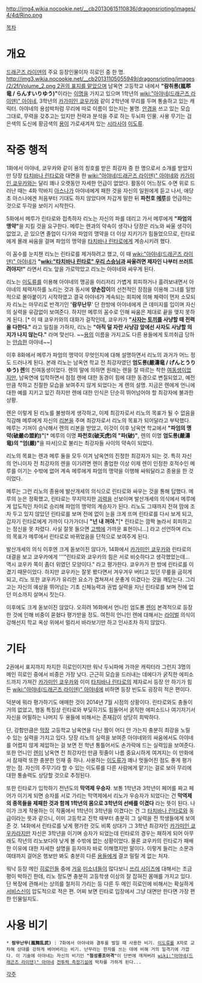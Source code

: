 '''{{{+1 嵐翆竜(らんすいりゆう) リノ}}}'''

http://img4.wikia.nocookie.net/__cb20130615110836/dragonsrioting/images/4/4d/Rino.png

[[목차]]

= 개요 = 
[[드래곤즈 라이덴]]의 주요 등장인물이자 히로인 중 한 명. [[http://img3.wikia.nocookie.net/__cb20131105055949/dragonsrioting/images/2/2f/Volume_2.png 2권의 표지를 맡았으며]] 남옥연 고등학교 내에서 '''"람취룡(嵐翆竜 / らんすいりゆう)"'''이라는 [[이명]]을 가지고 있으며 1학년의 [[wiki:"아야네(드래곤즈 라이덴)" 아야네]], 3학년의 [[카가미인 쿄우카]]와 같이 2학년에 무리를 두며 통솔하고 있는 캐릭터. 아야네의 용섬박처럼 무리에 따로 이름이 있는지는 불명. [[안경]]을 쓰고 있는 모습 그대로, 무력을 갖추고는 있지만 전략과 분석을 주로 하는 두뇌파 인물. 사용 무기는 검은색의 도신에 황금색의 [[용]]이 가로새겨져 있는 [[시라사야]] [[이도류]]. 

= 작중 행적 =
1화에서 아야네, 쿄우카와 같이 용의 칭호를 받은 최강자 중 한 명으로서 소개를 받았지만 당장 [[타치바나 린타로]]와 대면을 한 [[wiki:"아야네(드래곤즈 라이덴)" 아야네]]와 [[카가미인 쿄우카]]와는 달리 꽤나 오랫동안 자세한 언급이 없었다. 활동이 어느정도 수면 위로 드러난 때는 4화 막바지 [[아스나]]가 아야네에게 패한 것을 자신의 일원에게 듣고 나서, 애당초 아스나에겐 처음부터 기대도 하지 않았다며 차갑게 말한 뒤 '''파천호 [[메루]]'''를 언급하는 것으로 두각을 보이기 시작한다.

5화에서 메루가 린타로와 접촉하자 리노는 자신의 파를 데리고 가서 메루에게 '''"파엄의 맹약"'''을 지킬 것을 요구한다. 메루는 렌과의 약속이 생각나 당장은 리노와 싸울 생각이 없었고, 곧 있으면 졸업이 다가와 파엄의 맹약을 더 이상 지키기가 힘들었으므로, 린타로에게 몰래 싸움을 걸며 파엄의 맹약을 [[타치바나 린타로]]에게 계승시키려 했다.

이 꼼수를 눈치챈 리노는 린타로를 제거하려고 했고, 이 때 [[wiki:"아야네(드래곤즈 라이덴)" 아야네]]가 '''"[[wiki:"타치바나 린타로" 우리 스승님]]과 싸울려면 제자인 나부터 쓰러트려야지!"''' 라면서 리노 앞을 가로막았고 리노는 아야네와 싸우게 된다. 

리노는 [[이도류]]를 이용해 아야네의 맹공을 이리저리 가볍게 회피하거나 흘려보내면서 아야네의 체력저하를 노리는 것과 동시에  '''양손잡이'''의 선천적인 장점을 이용해 그녀를 일방적으로 몰아붙이기 시작하였고 결국 아야네가 계속되는 회피에 의해 체력이 먼저 소모되자 리노는 마무리로 반격기인 ''''람무난무'''' 단 한방에 아야네에게 큰 데미지를 입이며 자신의 실력을 유감없이 보여준다. 하지만 메루의 꼼수로 인해 싸움은 제대로 끝을 맺지 못하게 된다. [* 이 때 쿄우카와의 대화가 걸작인데, 쿄우카가 '''"[[사자]]는 [[토끼]]를 사냥할 때 전력을 다한다."''' 라고 일침을 가하자, 리노는 '''"아직 덜 자란 사냥감 앞에선 사자도 사냥할 의지가 나지 않는다."''' 라며 맞선다. ~~[[용]]의 이름을 가지고도 다른 용들에게 토끼취급 당하는 [[안습]]한 아야네~~]

이후 8화에서 메루가 파엄의 맹약이 무엇인지에 대해 설명하면서 리노의 과거가 어느 정도 드러나게 된다. 본래 리노는 남옥연 학교 전 최강자였던 '''엄도룡(嚴濤竜 / げんとうりゆう) [[렌]]'''의 친여동생이었다. 렌의 말에 의하면 원래는 렌을 잘 따르는 착한 [[여동생]]이었지만, 남옥연에 입학하면서 점점 렌에 대한 동경이 힘에 대한 동경으로 변질되었고, 예전만큼 착하고 친절한 모습을 보여주지 않게 되었다는 게 렌의 설명. 지금은 렌에게 언니에 대한 예를 지키고 있긴 하지만 렌에 대한 인식은 단순히 뛰어넘어야 할 최강자에 불과한 상황.

렌은 이렇게 된 리노를 불쌍하게 생각하고, 이제 최강자로서 리노의 목표가 될 수 없음을 직감해 메루에게 자신의 [[리본]]을 주며 최강자로서 리노의 목표가 되어달라고 부탁했다. 메루는 기꺼이 승낙해서 렌의 리본을 받았고, 이것이 이후 남옥연 학교에서 '''"파엄의 맹약(破嚴の盟約)"'''[* 메루의 이명 '''파천호(破天虎)의 "파(破)"''', 렌의 이명 '''엄도룡(嚴濤竜)의 "엄(嚴)"'''을 따서]으로 불리는 최강자들 사이의 약속이 되었다.

리노의 목표는 렌과 메루 둘을 모두 이겨 남옥연의 진정한 최강자가 되는 것. 특히 자신의 언니이자 전 최강자의 렌을 이기려면 렌이 졸업한 이상 이제 렌이 인정한 호적수인 메루를 이기는 수밖에 없어 계속 메루에게 파엄의 맹약을 이행해 싸워달라고 종용을 한 것이었다. 

메루는 그런 리노의 종용에 발산개세의 의식으로 린타로와 싸우는 것을 통해 답했다. 메루의 눈은 정확했고, 린타로는 무지막지한 [[괴력]]을 선보이며 발산개세의 의식에서 메루에게 압도적인 차이로 승리해 파엄의 맹약의 계승자가 된다. 리노도 그때까지 전혀 맘에 조차 두고 있지 않았던 린타로를 보며 전에 없이 눈을 크게 뜨며 린타로를 다시 보게 되고, 갑자기 린타로에게 가까이 다가가더니 '''"넌 내 꺼야."'''[* 린타로는 깜짝 놀라서 회피하고는 정신을 못 차렸다. 사실 잘못 들으면 [[고백]]에 가까운 표현이니...] 라고 선언하며 리노의 목표가 메루에서 린타로로 바뀌었음을 단적으로 보여주게 된다.

발산개세의 의식 이후엔 크게 돋보이진 않다가, 14화에서 [[카가미인 쿄우카]]와 린타로의 대결을 보고 쿄우카에게 '''"린타로와 쿄우카의 힘은 서로 비슷하다고 생각했었는데... 역시 쿄우카 쪽이 좀더 위였던 모양이다." 라고 평가한다. 쿄우카가 한 방에 린타로를 이겼기 때문이었다. 하지만 쿄우카는 잘못 봤다면서 겨우겨우 버티고 있던 무릎을 굽히게 되고, 리노 또한 쿄우카가 유리한 요소가 겹쳐져서 운좋게 이겼다는 것을 깨닫는다. 그리고는 자신의 예상을 뛰어넘는 기초 신체능력과 권법 실력을 지닌 린타로를 보며  전에 없던 미소까지 살며시 짓는다.

이후에도 크게 돋보이진 않았다. 오히려 16화에서 언니인 엄도룡 [[렌]]이 본격적으로 등장한 것에 인해 비중이 묻혔다 평가받을 정도. 여전히 언니인 렌에 대해서는 [[라이벌]] 의식이 강해선지 학교 옥상 위에서 멀리서 바라보기만 하고 인사조차 하지 않았다.

= 기타 = 
2권에서 표지까지 차지한 히로인이지만 워낙 두뇌파에 가까운 캐릭터라 그런지 3명의 메인 히로인 중에서 비중은 가장 낮다. 근근히 모습을 드러내는 데에다가 굵직한 에피소드까지 가져간 [[카가미인 쿄우카]]와 이미 [[타치바나 린타로]]의 제자로서 등장 안 하기가 힘든 [[wiki:"아야네(드래곤즈 라이덴)" 아야네]]에 비하면 등장 빈도도 굉장히 적은 편이다.

덕분에 뭐라 평가하기도 애매한 것이 2014년 7월 시점의 상황이다. 린타로와도 충돌이 거의 없었고, 행동 특징상 린타로와 부딪히기도 힘들어서 굵직한 에피소드나 여기저기서 자신을 어필하는 나머지 두 용들에 비해서는 존재감이 상당히 희박하다. 

단, 강함만큼은 [[막장]] 고등학교 남옥연을 다닌 짬이 어디 안 가는지 충분히 최강을 노릴 수 있는 실력을 가지고 있다. 당장 리노의 실력을 보여준 아야네와의 싸움에서도 아야네를 어렵지 않게 제압하는 걸 보면 전 학년 통틀어서도 손가락에 드는 실력임을 보여준다. 또한 언니인 [[렌]]이 남옥연 전 최강자인 만큼 핏줄이 나름 중요시하게 여겨지는 이 만화에서 잠재력 또한 충분한 인재 중 하나. 사용하는 [[이도류]]가 꽤나 멋들어진 점도 좋게 평가받는 점. 자신의 주무기라 할 수 있는 이도류를 다른 사람에게 맡기는 걸로 보아 무리에 대한 통솔력도 상당할 것으로 추정된다.

또한 린타로가 입학하기 전년도의 '''막역제 우승자'''. 보통 1학년과 3학년이 페어를 짜고 페어가 이기게 되면 승자를 서로 가리는 막역제에서 리노가 우승자가 되었다는 건 '''막역제의 종목들을 제패한 것과 함께 1학년의 몸으로 3학년의 선배를 이겼다''' 라는 뜻이 된다. 나이가 크게 작용하는 이 작품에서 1학년이 3학년을 이겼다는 건 그 [[타치바나 린타로]]와 동급이라는 뜻과 같으니, 이미 고등학교 진학 때부터 충분히 그 실력을 전 학생들에게 보여준 것. 14화에서 린타로를 낮게 평가한 것도 비록 상대가 그 3학년 최강자인 [[카가미인 쿄우카]]라지만 자신은 3학년을 이기며 승자가 되었는데 린타로의 경우는 패하게 되어 아무래도 작년의 리노보다야 낮게 볼 수밖에 없는 상황이었다. 물론 쿄우카의 린타로가 패배한 이유에 대한 자세한 설명을 듣자마자 바로 이해했지만 말이다. 이렇게 들리는 소문과 여태까지 걸어온 행보만 봐도 충분히 다른 [[용]]들에게 결코 밀릴 게 없는 처자.

워낙 등장 메인 [[히로인]]들 중에 [[거유]] [[미소녀]]들이 많다보니 [[쓰리 사이즈]]에 대해서는 조금 평이 박하긴 한데, 리노 정도면 충분히 고등학생 이상의 잘 잡혀진 몸매를 가지고 있다. 단 복장에 관해서는 상의를 철저히 가리는 등 다른 두 메인 히로인에 비해서는 확실하게 [[서비스신]]이 압도적으로 적은 편. 어찌 보면 린타로 입장에서 그냥 대면만 한다면 가장 편한 인물일지도.

= 사용 비기 = 
 * '''람무난무(嵐舞乱武)''' : 7화에서 아야네와 결투를 벌일 때 사용한 비기. [[이도류]]를 X자로 교차해 상대를 강하게 베어버리는 비기. 난무라는 한자를 쓰는 데에 비해 거의 일격기에 가깝다. 이 기술에 아야네는 자신의 비기인 '''"첨성룡조아격"'''이 단번에 깨져버려 [[wiki:"아야네(드래곤즈 라이덴)" 아야네]] [[전투력 측정기]]설에 박차를 가하게 된다...

[[각주]]
